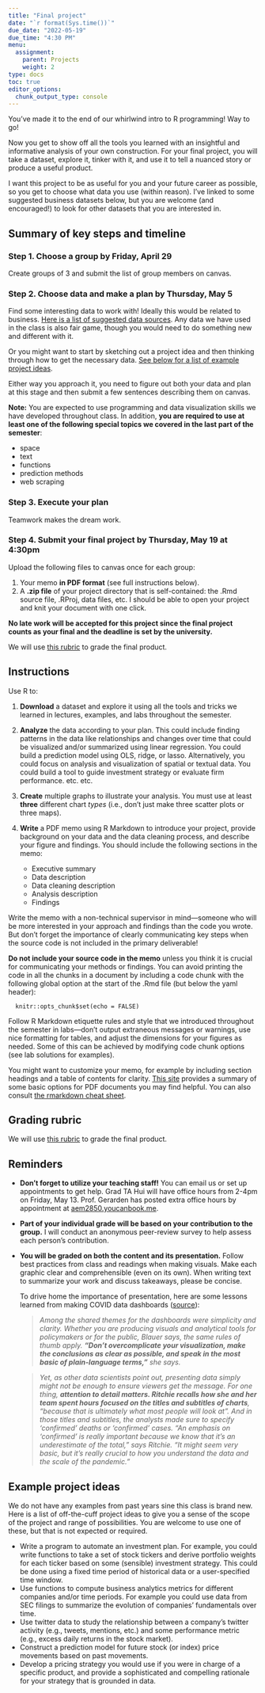 ```yaml
---
title: "Final project"
date: "`r format(Sys.time())`"
due_date: "2022-05-19"
due_time: "4:30 PM"
menu:
  assignment:
    parent: Projects
    weight: 2
type: docs
toc: true
editor_options: 
  chunk_output_type: console
---
```


You've made it to the end of our whirlwind intro to R programming! Way to go!

Now you get to show off all the tools you learned with an insightful and informative analysis of your own construction. For your final project, you will take a dataset, explore it, tinker with it, and use it to tell a nuanced story or produce a useful product.

I want this project to be as useful for you and your future career as possible, so you get to choose what data you use (within reason). I've linked to some suggested business datasets below, but you are welcome (and encouraged!) to look for other datasets that you are interested in.


## Summary of key steps and timeline

### Step 1. Choose a group by Friday, April 29

Create groups of 3 and submit the list of group members on canvas.

### Step 2. Choose data and make a plan by Thursday, May 5

Find some interesting data to work with! Ideally this would be related to business. [Here is a list of suggested data sources](/resource/data/). Any data we have used in the class is also fair game, though you would need to do something new and different with it.

Or you might want to start by sketching out a project idea and then thinking through how to get the necessary data. [See below for a list of example project ideas](#examples).

Either way you approach it, you need to figure out both your data and plan at this stage and then submit a few sentences describing them on canvas.

**Note:** You are expected to use programming and data visualization skills we have developed throughout class. In addition, **you are required to use at least one of the following special topics we covered in the last part of the semester**:

- space
- text
- functions
- prediction methods
- web scraping

### Step 3. Execute your plan

Teamwork makes the dream work.

### Step 4. Submit your final project by Thursday, May 19 at 4:30pm

Upload the following files to canvas once for each group:

1. Your memo **in PDF format** (see full instructions below).
2. A **.zip file** of your project directory that is self-contained: the .Rmd source file, .RProj, data files, etc. I should be able to open your project and knit your document with one click.

**No late work will be accepted for this project since the final project counts as your final and the deadline is set by the university.**

We will use [this rubric](final-project-rubric.xlsx) to grade the final product.


## Instructions

Use R to:

1. **Download** a dataset and explore it using all the tools and tricks we learned in lectures, examples, and labs throughout the semester.

2. **Analyze** the data according to your plan. This could include finding patterns in the data like relationships and changes over time that could be visualized and/or summarized using linear regression. You could build a prediction model using OLS, ridge, or lasso. Alternatively, you could focus on analysis and visualization of spatial or textual data. You could build a tool to guide investment strategy or evaluate firm performance. etc. etc.

3. **Create** multiple graphs to illustrate your analysis. You must use at least **three** different chart *types* (i.e., don't just make three scatter plots or three maps).

4. **Write** a PDF memo using R Markdown to introduce your project, provide background on your data and the data cleaning process, and describe your figure and findings. You should include the following sections in the memo:

    - Executive summary
    - Data description
    - Data cleaning description
    - Analysis description
    - Findings

  Write the memo with a non-technical supervisor in mind—someone who will be more interested in your approach and findings than the code you wrote. But don't forget the importance of clearly communicating key steps when the source code is not included in the primary deliverable!
  
  **Do not include your source code in the memo** unless you think it is crucial for communicating your methods or findings. You can avoid printing the code in all the chunks in a document by including a code chunk with the following global option at the start of the .Rmd file (but below the yaml header):
  
```
  knitr::opts_chunk$set(echo = FALSE)
```

  Follow R Markdown etiquette rules and style that we introduced throughout the semester in labs—don't output extraneous messages or warnings, use nice formatting for tables, and adjust the dimensions for your figures as needed. Some of this can be achieved by modifying code chunk options (see lab solutions for examples).
  
  You might want to customize your memo, for example by including section headings and a table of contents for clarity. [This site](https://bookdown.org/yihui/rmarkdown/pdf-document.html) provides a summary of some basic options for PDF documents you may find helpful. You can also consult [the rmarkdown cheat sheet](https://raw.githubusercontent.com/rstudio/cheatsheets/main/rmarkdown.pdf).


## Grading rubric

We will use [this rubric](final-project-rubric.xlsx) to grade the final product.


## Reminders
- **Don't forget to utilize your teaching staff!** You can email us or set up appointments to get help. Grad TA Hui will have office hours from 2-4pm on Friday, May 13. Prof. Gerarden has posted extra office hours by appointment at [aem2850.youcanbook.me](https://aem2850.youcanbook.me).
- **Part of your individual grade will be based on your contribution to the group.** I will conduct an anonymous peer-review survey to help assess each person's contribution.
- **You will be graded on both the content and its presentation.** Follow best practices from class and readings when making visuals. Make each graphic clear and comprehensible (even on its own). When writing text to summarize your work and discuss takeaways, please be concise.

  To drive home the importance of presentation, here are some lessons learned from making COVID data dashboards ([source](https://flowingdata.com/2022/04/06/lessons-learned-from-making-covid-dashboards/)):

  > *Among the shared themes for the dashboards were simplicity and clarity. Whether you are producing visuals and analytical tools for policymakers or for the public, Blauer says, the same rules of thumb apply. **“Don’t overcomplicate your visualization, make the conclusions as clear as possible, and speak in the most basic of plain-language terms,”** she says.*

  > *Yet, as other data scientists point out, presenting data simply might not be enough to ensure viewers get the message. For one thing, **attention to detail matters. Ritchie recalls how she and her team spent hours focused on the titles and subtitles of charts**, “because that is ultimately what most people will look at”. And in those titles and subtitles, the analysts made sure to specify ‘confirmed’ deaths or ‘confirmed’ cases. “An emphasis on ‘confirmed’ is really important because we know that it’s an underestimate of the total,” says Ritchie. “It might seem very basic, but it’s really crucial to how you understand the data and the scale of the pandemic.”*


## Example project ideas {#examples}

We do not have any examples from past years sine this class is brand new. Here is a list of off-the-cuff project ideas to give you a sense of the scope of the project and range of possibilities. You are welcome to use one of these, but that is not expected or required.

- Write a program to automate an investment plan. For example, you could write functions to take a set of stock tickers and derive portfolio weights for each ticker based on some (sensible) investment strategy. This could be done using a fixed time period of historical data or a user-specified time window.
- Use functions to compute business analytics metrics for different companies and/or time periods. For example you could use data from SEC filings to summarize the evolution of companies' fundamentals over time.
- Use twitter data to study the relationship between a company's twitter activity (e.g., tweets, mentions, etc.) and some performance metric (e.g., excess daily returns in the stock market).
- Construct a prediction model for future stock (or index) price movements based on past movements.
- Develop a pricing strategy you would use if you were in charge of a specific product, and provide a sophisticated and compelling rationale for your strategy that is grounded in data.
